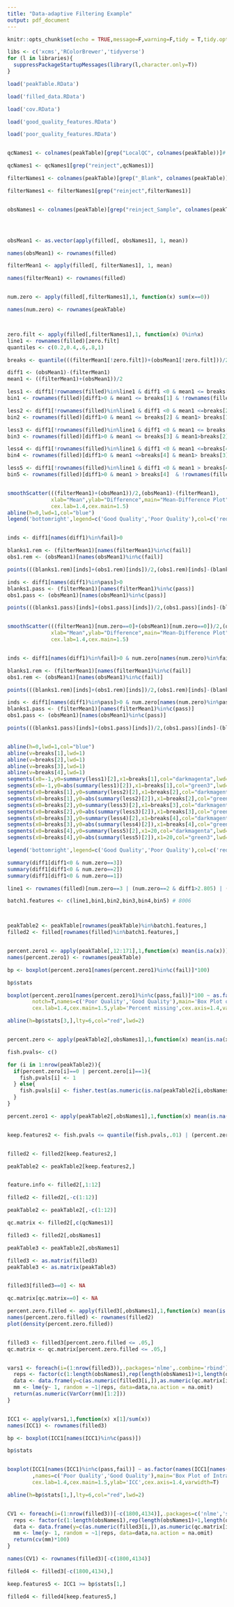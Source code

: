 ---
title: "Data-adaptive Filtering Example"
output: pdf_document
---

```{r setup, include=FALSE}
knitr::opts_chunk$set(echo = TRUE,message=F,warning=F,tidy = T,tidy.opts = list(width.cutoff=60))
```

```{r libraries}

libs <- c('xcms','RColorBrewer','tidyverse')
for (l in libraries){
  suppressPackageStartupMessages(library(l,character.only=T))
}


```

```{r Filtering}

load('peakTable.RData')

load('filled_data.RData')

load('cov.RData')

load('good_quality_features.RData')

load('poor_quality_features.RData')


qcNames1 <- colnames(peakTable)[grep("LocalQC", colnames(peakTable))]# retention time/ correlation clustering

qcNames1 <- qcNames1[grep("reinject",qcNames1)]

filterNames1 <- colnames(peakTable)[grep("_Blank", colnames(peakTable))]

filterNames1 <- filterNames1[grep("reinject",filterNames1)]


obsNames1 <- colnames(peakTable)[grep("reinject_Sample", colnames(peakTable))]




obsMean1 <- as.vector(apply(filled[, obsNames1], 1, mean))

names(obsMean1) <- rownames(filled)

filterMean1 <- apply(filled[, filterNames1], 1, mean)

names(filterMean1) <- rownames(filled)


num.zero <- apply(filled[,filterNames1],1, function(x) sum(x==0))

names(num.zero) <- rownames(peakTable)



zero.filt <- apply(filled[,filterNames1],1, function(x) 0%in%x)
line1 <- rownames(filled)[zero.filt]
quantiles <- c(0.2,0.4,.6,.8,1)

breaks <- quantile(((filterMean1[!zero.filt])+(obsMean1[!zero.filt]))/2,quantiles)

diff1 <- (obsMean1)-(filterMean1)
mean1 <- ((filterMean1)+(obsMean1))/2

less1 <- diff1[!rownames(filled)%in%line1 & diff1 <0 & mean1 <= breaks[1]]
bin1 <- rownames(filled)[diff1>0 & mean1 <= breaks[1] & !rownames(filled)%in%line1 & diff1> abs(summary(less1)[2])]

less2 <- diff1[!rownames(filled)%in%line1 & diff1 <0 & mean1 <=breaks[2] & mean1 > breaks[1]]
bin2 <- rownames(filled)[diff1>0 & mean1 <= breaks[2] & mean1> breaks[1] & !rownames(filled)%in%line1 & diff1> abs(summary(less2))[2]]

less3 <- diff1[!rownames(filled)%in%line1 & diff1 <0 & mean1 <= breaks[3] & mean1 >breaks[2]]
bin3 <- rownames(filled)[diff1>0 & mean1 <= breaks[3] & mean1>breaks[2] & !rownames(filled)%in%line1 & diff1> abs(summary(less3)[2])]

less4 <- diff1[!rownames(filled)%in%line1 & diff1 <0 & mean1 <=breaks[4] & mean1 >breaks[3]]
bin4 <- rownames(filled)[diff1>0 & mean1 <=breaks[4] & mean1> breaks[3] & !rownames(filled)%in%line1 & diff1> abs(summary(less4)[2])]

less5 <- diff1[!rownames(filled)%in%line1 & diff1 <0 & mean1 > breaks[4] ]
bin5 <- rownames(filled)[diff1>0 & mean1 > breaks[4]  & !rownames(filled)%in%line1 & diff1> abs(summary(less5)[2])]


smoothScatter(((filterMean1)+(obsMean1))/2,(obsMean1)-(filterMean1),
              xlab="Mean",ylab="Difference",main="Mean-Difference Plot",
              cex.lab=1.4,cex.main=1.5)
abline(h=0,lwd=1,col="blue")
legend('bottomright',legend=c('Good Quality','Poor Quality'),col=c('red','black'),lwd=2,cex=1.2)


inds <- diff1[names(diff1)%in%fail]>0

blanks1.rem <- (filterMean1)[names(filterMean1)%in%c(fail)]
obs1.rem <- (obsMean1)[names(obsMean1)%in%c(fail)]

points(((blanks1.rem)[inds]+(obs1.rem)[inds])/2,(obs1.rem)[inds]-(blanks1.rem)[inds],pch=19,cex=.6)

inds <- diff1[names(diff1)%in%pass]>0
blanks1.pass <- (filterMean1)[names(filterMean1)%in%c(pass)]
obs1.pass <- (obsMean1)[names(obsMean1)%in%c(pass)]

points(((blanks1.pass)[inds]+(obs1.pass)[inds])/2,(obs1.pass)[inds]-(blanks1.pass)[inds],col='red',pch=19,cex=.7)


smoothScatter(((filterMean1)[num.zero==0]+(obsMean1)[num.zero==0])/2,(obsMean1)[num.zero==0]-(filterMean1)[num.zero==0],
              xlab="Mean",ylab="Difference",main="Mean-Difference Plot",
              cex.lab=1.4,cex.main=1.5)


inds <- diff1[names(diff1)%in%fail]>0 & num.zero[names(num.zero)%in%fail]==0

blanks1.rem <- (filterMean1)[names(filterMean1)%in%c(fail)]
obs1.rem <- (obsMean1)[names(obsMean1)%in%c(fail)]

points(((blanks1.rem)[inds]+(obs1.rem)[inds])/2,(obs1.rem)[inds]-(blanks1.rem)[inds],pch=19,cex=.6)

inds <- diff1[names(diff1)%in%pass]>0 & num.zero[names(num.zero)%in%pass]==0
blanks1.pass <- (filterMean1)[names(filterMean1)%in%c(pass)]
obs1.pass <- (obsMean1)[names(obsMean1)%in%c(pass)]

points(((blanks1.pass)[inds]+(obs1.pass)[inds])/2,(obs1.pass)[inds]-(blanks1.pass)[inds],col='red',pch=19,cex=.6)


abline(h=0,lwd=1,col="blue")
abline(v=breaks[1],lwd=1)
abline(v=breaks[2],lwd=1)
abline(v=breaks[3],lwd=1)
abline(v=breaks[4],lwd=1)
segments(x0=-1,y0=summary(less1)[2],x1=breaks[1],col="darkmagenta",lwd=2)
segments(x0=-1,y0=abs(summary(less1)[2]),x1=breaks[1],col="green3",lwd=2)
segments(x0=breaks[1],y0=summary(less2)[2],x1=breaks[2],col="darkmagenta",lwd=2)
segments(x0=breaks[1],y0=abs(summary(less2)[2]),x1=breaks[2],col="green3",lwd=2)
segments(x0=breaks[2],y0=summary(less3)[2],x1=breaks[3],col="darkmagenta",lwd=2)
segments(x0=breaks[2],y0=abs(summary(less3)[2]),x1=breaks[3],col="green3",lwd=2)
segments(x0=breaks[3],y0=summary(less4)[2],x1=breaks[4],col="darkmagenta",lwd=2)
segments(x0=breaks[3],y0=abs(summary(less4)[2]),x1=breaks[4],col="green3",lwd=2)
segments(x0=breaks[4],y0=summary(less5)[2],x1=20,col="darkmagenta",lwd=2)
segments(x0=breaks[4],y0=abs(summary(less5)[2]),x1=20,col="green3",lwd=2)

legend('bottomright',legend=c('Good Quality','Poor Quality'),col=c('red','black'),lwd=2,cex=1.2)

summary(diff1[diff1<0 & num.zero==3])
summary(diff1[diff1<0 & num.zero==2])
summary(diff1[diff1<0 & num.zero==1])

line1 <- rownames(filled)[num.zero==3 | (num.zero==2 & diff1>2.805) | (num.zero==1 & diff1>3.47702)]

batch1.features <- c(line1,bin1,bin2,bin3,bin4,bin5) # 8006



peakTable2 <- peakTable[rownames(peakTable)%in%batch1.features,]
filled2 <- filled[rownames(filled)%in%batch1.features,]


percent.zero1 <- apply(peakTable[,12:171],1,function(x) mean(is.na(x)))
names(percent.zero1) <- rownames(peakTable)

bp <- boxplot(percent.zero1[names(percent.zero1)%in%c(fail)]*100)

bp$stats

boxplot(percent.zero1[names(percent.zero1)%in%c(pass,fail)]*100 ~ as.factor(names(percent.zero1[names(percent.zero1)%in%c(pass,fail)])%in%pass),
        notch=T,names=c('Poor Quality','Good Quality'),main='Box Plot of Percent Missing Values',
        cex.lab=1.4,cex.main=1.5,ylab='Percent missing',cex.axis=1.4,varwidth=T)

abline(h=bp$stats[3,],lty=6,col="red",lwd=2)


percent.zero <- apply(peakTable2[,obsNames1],1,function(x) mean(is.na(x)))

fish.pvals<- c()

for (i in 1:nrow(peakTable2)){
  if(percent.zero[i]==0 | percent.zero[i]==1){
    fish.pvals[i] <- 1
  } else{
    fish.pvals[i] <- fisher.test(as.numeric(is.na(peakTable2[i,obsNames1])),cov$Case)$p.value
  }
}

percent.zero1 <- apply(peakTable2[,obsNames1],1,function(x) mean(is.na(x)))


keep.features2 <- fish.pvals <= quantile(fish.pvals,.01) | (percent.zero1 <= bp$stats[3,]/100 )


filled2 <- filled2[keep.features2,]

peakTable2 <- peakTable2[keep.features2,]


feature.info <- filled2[,1:12]

filled2 <- filled2[,-c(1:12)]

peakTable2 <- peakTable2[,-c(1:12)]

qc.matrix <- filled2[,c(qcNames1)]

filled3 <- filled2[,obsNames1]

peakTable3 <- peakTable2[,obsNames1]

filled3 <- as.matrix(filled3)
peakTable3 <- as.matrix(peakTable3)


filled3[filled3==0] <- NA

qc.matrix[qc.matrix==0] <- NA

percent.zero.filled <- apply(filled3[,obsNames1],1,function(x) mean(is.na(x)))
names(percent.zero.filled) <- rownames(filled2)
plot(density(percent.zero.filled))


filled3 <- filled3[percent.zero.filled <= .05,]
qc.matrix <- qc.matrix[percent.zero.filled <= .05,]


vars1 <- foreach(i=(1:nrow(filled3)),.packages='nlme',.combine='rbind')%dopar%{
  reps <- factor(c(1:length(obsNames1),rep(length(obsNames1)+1,length(qcNames1))))
  data <- data.frame(y=c(as.numeric(filled3[i,]),as.numeric(qc.matrix[i,])),reps=reps)
  mm <- lme(y~ 1, random = ~1|reps, data=data,na.action = na.omit)
  return(as.numeric(VarCorr(mm)[1:2]))
}


ICC1 <- apply(vars1,1,function(x) x[1]/sum(x))
names(ICC1) <- rownames(filled3)

bp <- boxplot(ICC1[names(ICC1)%in%c(pass)])

bp$stats


boxplot(ICC1[names(ICC1)%in%c(pass,fail)] ~ as.factor(names(ICC1[names(ICC1)%in%c(pass,fail)])%in%pass),notch=T
        ,names=c('Poor Quality','Good Quality'),main='Box Plot of Intra-class Correlation Coefficient',
        cex.lab=1.4,cex.main=1.5,ylab='ICC',cex.axis=1.4,varwidth=T)

abline(h=bp$stats[1,],lty=6,col="red",lwd=2)


CV1 <- foreach(i=(1:nrow(filled3))[-c(1800,4134)],.packages=c('nlme','sjstats'),.combine='rbind')%dopar%{
  reps <- factor(c(1:length(obsNames1),rep(length(obsNames1)+1,length(qcNames1))))
  data <- data.frame(y=c(as.numeric(filled3[i,]),as.numeric(qc.matrix[i,])),reps=reps)
  mm <- lme(y~ 1, random = ~1|reps, data=data,na.action = na.omit)
  return(cv(mm)*100)
}

names(CV1) <- rownames(filled3)[-c(1800,4134)]

filled4 <- filled3[-c(1800,4134),]

keep.features5 <- ICC1 >= bp$stats[1,] 

filled4 <- filled4[keep.features5,]


```
